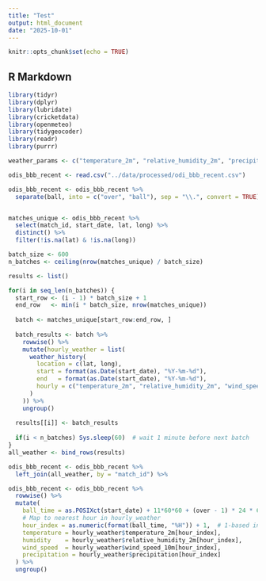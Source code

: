 ```yaml
---
title: "Test"
output: html_document
date: "2025-10-01"
---
```


```r
knitr::opts_chunk$set(echo = TRUE)
```

## R Markdown

```r
library(tidyr)
library(dplyr)
library(lubridate) 
library(cricketdata)
library(openmeteo)
library(tidygeocoder)
library(readr)
library(purrr)

weather_params <- c("temperature_2m", "relative_humidity_2m", "precipitation", "cloud_cover_low", "wind_speed_10m")

odis_bbb_recent <- read.csv("../data/processed/odi_bbb_recent.csv")

odis_bbb_recent <- odis_bbb_recent %>%
  separate(ball, into = c("over", "ball"), sep = "\\.", convert = TRUE)


matches_unique <- odis_bbb_recent %>%
  select(match_id, start_date, lat, long) %>%
  distinct() %>%
  filter(!is.na(lat) & !is.na(long))

batch_size <- 600
n_batches <- ceiling(nrow(matches_unique) / batch_size)

results <- list()

for(i in seq_len(n_batches)) {
  start_row <- (i - 1) * batch_size + 1
  end_row   <- min(i * batch_size, nrow(matches_unique))
  
  batch <- matches_unique[start_row:end_row, ]
  
  batch_results <- batch %>%
    rowwise() %>%
    mutate(hourly_weather = list(
      weather_history(
        location = c(lat, long),
        start = format(as.Date(start_date), "%Y-%m-%d"),
        end   = format(as.Date(start_date), "%Y-%m-%d"),
        hourly = c("temperature_2m", "relative_humidity_2m", "wind_speed_10m", "precipitation")
      )
    )) %>%
    ungroup()
  
  results[[i]] <- batch_results
  
  if(i < n_batches) Sys.sleep(60)  # wait 1 minute before next batch
}
all_weather <- bind_rows(results)

odis_bbb_recent <- odis_bbb_recent %>%
  left_join(all_weather, by = "match_id") %>%

odis_bbb_recent <- odis_bbb_recent %>%
  rowwise() %>%
  mutate(
    ball_time = as.POSIXct(start_date) + 11*60*60 + (over - 1) * 24 * 60 + (ball - 1) * 4*60, # in seconds
    # Map to nearest hour in hourly_weather
    hour_index = as.numeric(format(ball_time, "%H")) + 1,  # 1-based index
    temperature = hourly_weather$temperature_2m[hour_index],
    humidity    = hourly_weather$relative_humidity_2m[hour_index],
    wind_speed  = hourly_weather$wind_speed_10m[hour_index],
    precipitation = hourly_weather$precipitation[hour_index]
  ) %>%
  ungroup()
```